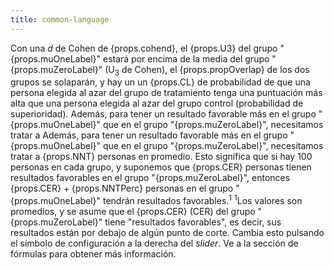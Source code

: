 ```yaml
---
title: common-language
---
```



<Typography variant="body1" gutterBottom>
Con una <em>d</em> de Cohen de {props.cohend}, el {props.U3} del grupo "{props.muOneLabel}" estará por encima de la media del grupo "{props.muZeroLabel}" (U<sub>3</sub> de Cohen), el {props.propOverlap} de los dos grupos se solaparán, y hay un un {props.CL} de probabilidad de que una persona elegida al azar del grupo de tratamiento tenga una puntuación más alta que una persona elegida al azar del grupo control (probabilidad de superioridad). Además, para tener un resultado favorable más en el grupo "{props.muOneLabel}" que en el grupo "{props.muZeroLabel}", necesitamos tratar a Además, para tener un resultado favorable más en el grupo "{props.muOneLabel}" que en el grupo "{props.muZeroLabel}", necesitamos tratar a {props.NNT} personas en promedio. Esto significa que si hay 100 personas en cada grupo, y suponemos que {props.CER} personas tienen resultados favorables en el grupo "{props.muZeroLabel}", entonces {props.CER} + {props.NNTPerc} personas en el grupo "{props.muOneLabel}" tendrán resultados favorables.<sup>1</sup>
</Typography>
<Typography variant="body2" gutterBottom>
<sup>1</sup>Los valores son promedios, y se asume que el {props.CER} (CER) del grupo "{props.muZeroLabel}" tiene "resultados favorables", es decir, sus resultados están por debajo de algún punto de corte. Cambia esto pulsando el símbolo de configuración a la derecha del <em>slider</em>. Ve a la sección de fórmulas para obtener más información.
</Typography>
